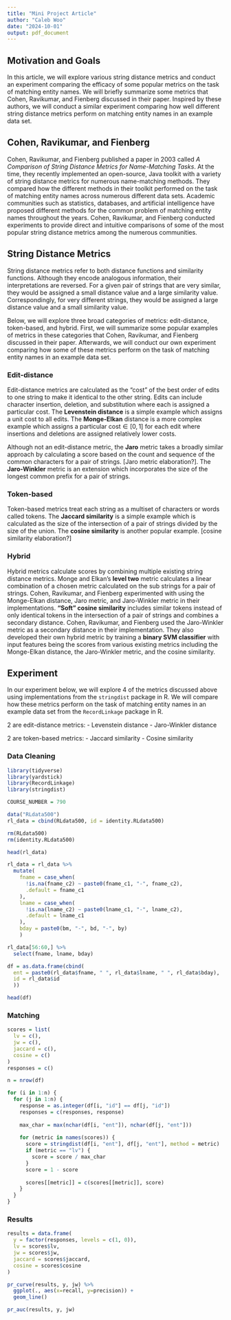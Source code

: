 ```yaml
---
title: "Mini Project Article"
author: "Caleb Woo"
date: "2024-10-01"
output: pdf_document
---
```


## Motivation and Goals

In this article, we will explore various string distance metrics and conduct an experiment comparing the efficacy of some popular metrics on the task of matching entity names. We will briefly summarize some metrics that Cohen, Ravikumar, and Fienberg discussed in their paper. Inspired by these authors, we will conduct a similar experiment comparing how well different string distance metrics perform on matching entity names in an example data set.

## Cohen, Ravikumar, and Fienberg

Cohen, Ravikumar, and Fienberg published a paper in 2003 called *A Comparison of String Distance Metrics for Name-Matching Tasks*. At the time, they recently implemented an open-source, Java toolkit with a variety of string distance metrics for numerous name-matching methods. They compared how the different methods in their toolkit performed on the task of matching entity names across numerous different data sets. Academic communities such as statistics, databases, and artificial intelligence have proposed different methods for the common problem of matching entity names throughout the years. Cohen, Ravikumar, and Fienberg conducted experiments to provide direct and intuitive comparisons of some of the most popular string distance metrics among the numerous communities.

## String Distance Metrics

String distance metrics refer to both distance functions and similarity functions. Although they encode analogous information, their interpretations are reversed. For a given pair of strings that are very similar, they would be assigned a small distance value and a large similarity value. Correspondingly, for very different strings, they would be assigned a large distance value and a small similarity value.

Below, we will explore three broad categories of metrics: edit-distance, token-based, and hybrid. First, we will summarize some popular examples of metrics in these categories that Cohen, Ravikumar, and Fienberg discussed in their paper. Afterwards, we will conduct our own experiment comparing how some of these metrics perform on the task of matching entity names in an example data set.

### Edit-distance

Edit-distance metrics are calculated as the "cost" of the best order of edits to one string to make it identical to the other string. Edits can include character insertion, deletion, and substitution where each is assigned a particular cost. The **Levenstein distance** is a simple example which assigns a unit cost to all edits. The **Monge-Elkan** distance is a more complex example which assigns a particular $\text{cost} \in [0, 1]$ for each edit where insertions and deletions are assigned relatively lower costs.

Although not an edit-distance metric, the **Jaro** metric takes a broadly similar approach by calculating a score based on the count and sequence of the common characters for a pair of strings. [Jaro metric elaboration?]. The **Jaro-Winkler** metric is an extension which incorporates the size of the longest common prefix for a pair of strings.

### Token-based

Token-based metrics treat each string as a multiset of characters or words called tokens. The **Jaccard similarity** is a simple example which is calculated as the size of the intersection of a pair of strings divided by the size of the union. The **cosine similarity** is another popular example. [cosine similarity elaboration?]

### Hybrid

Hybrid metrics calculate scores by combining multiple existing string distance metrics. Monge and Elkan's **level two** metric calculates a linear combination of a chosen metric calculated on the sub strings for a pair of strings. Cohen, Ravikumar, and Fienberg experimented with using the Monge-Elkan distance, Jaro metric, and Jaro-Winkler metric in their implementations. **"Soft" cosine similarity** includes similar tokens instead of only identical tokens in the intersection of a pair of strings and combines a secondary distance. Cohen, Ravikumar, and Fienberg used the Jaro-Winkler metric as a secondary distance in their implementation. They also developed their own hybrid metric by training a **binary SVM classifier** with input features being the scores from various existing metrics including the Monge-Elkan distance, the Jaro-Winkler metric, and the cosine similarity.

## Experiment

In our experiment below, we will explore 4 of the metrics discussed above using implementations from the `stringdist` package in R. We will compare how these metrics perform on the task of matching entity names in an example data set from the `RecordLinkage` package in R.

2 are edit-distance metrics:
- Levenstein distance
- Jaro-Winkler distance

2 are token-based metrics:
- Jaccard similarity
- Cosine similarity

### Data Cleaning

```r
library(tidyverse)
library(yardstick)
library(RecordLinkage)
library(stringdist)

COURSE_NUMBER = 790

data("RLdata500")
rl_data = cbind(RLdata500, id = identity.RLdata500)

rm(RLdata500)
rm(identity.RLdata500)

head(rl_data)
```

```r
rl_data = rl_data %>%
  mutate(
    fname = case_when(
      !is.na(fname_c2) ~ paste0(fname_c1, "-", fname_c2),
      .default = fname_c1
    ),
    lname = case_when(
      !is.na(lname_c2) ~ paste0(lname_c1, "-", lname_c2),
      .default = lname_c1
    ),
    bday = paste0(bm, "-", bd, "-", by)
    )

rl_data[56:60,] %>%
  select(fname, lname, bday)
```

```r
df = as.data.frame(cbind(
  ent = paste0(rl_data$fname, " ", rl_data$lname, " ", rl_data$bday),
  id = rl_data$id
  ))

head(df)
```

### Matching

```r
scores = list(
  lv = c(),
  jw = c(),
  jaccard = c(),
  cosine = c()
)
responses = c()

n = nrow(df)

for (i in 1:n) {
  for (j in 1:n) {
    response = as.integer(df[i, "id"] == df[j, "id"])
    responses = c(responses, response)
    
    max_char = max(nchar(df[i, "ent"]), nchar(df[j, "ent"]))
    
    for (metric in names(scores)) {
      score = stringdist(df[i, "ent"], df[j, "ent"], method = metric)
      if (metric == "lv") {
        score = score / max_char
      }
      score = 1 - score
      
      scores[[metric]] = c(scores[[metric]], score)
    }
  }
}
```

### Results

```r
results = data.frame(
  y = factor(responses, levels = c(1, 0)),
  lv = scores$lv,
  jw = scores$jw,
  jaccard = scores$jaccard,
  cosine = scores$cosine
)
```

```r
pr_curve(results, y, jw) %>%
  ggplot(., aes(x=recall, y=precision)) +
  geom_line()
```

```r
pr_auc(results, y, jw)
```
